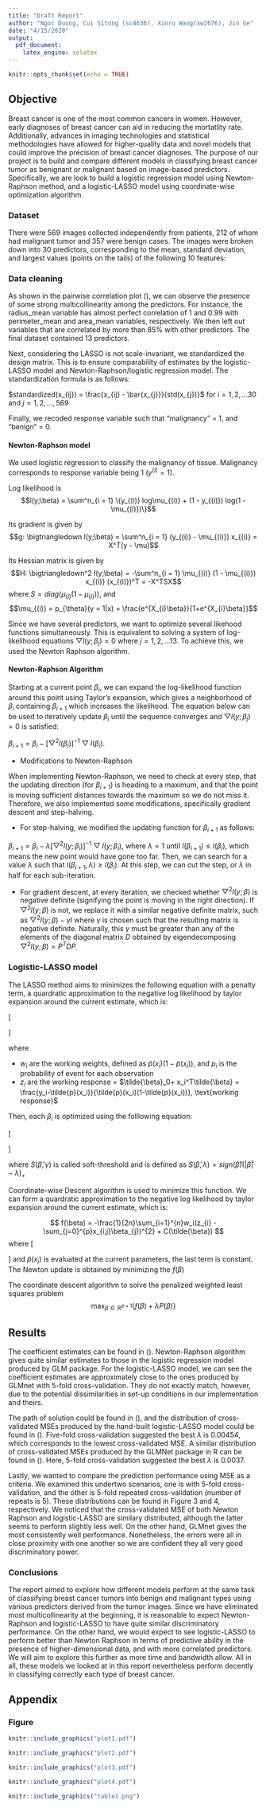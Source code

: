 ```yaml
---
title: "Draft Report"
author: "Ngoc Duong, Cui Sitong (sc4636), Xinru Wang(xw2676), Jin Ge"
date: "4/15/2020"
output:
  pdf_document:
    latex_engine: xelatex
---
```


```r
knitr::opts_chunk$set(echo = TRUE)
```

## Objective

Breast cancer is one of the most common cancers in women. However, early diagnoses of breast cancer can aid in reducing the mortatlity rate. Additionally, advances in imaging technologies and statistical methodologies have allowed for higher-quality data and novel models that could improve the precision of breast cancer diagnoses. The purpose of our project is to build and compare different models in classifying breast cancer tumor as benignant or malignant based on image-based predictors. Specifically, we are look to build a logistic regression model using Newton-Raphson method, and a logistic-LASSO model using coordinate-wise optimization algorithm. 

### Dataset

There were 569 images collected independently from patients, 212 of whom had malignant tumor and 357 were benign cases. The images were broken down into 30 predictors, corresponding to the mean, standard deviation, and largest values (points on the tails) of the following 10 features:

\begin{itemize}
\item radius (mean of distances from center to points on the perimeter)
\item texture (standard deviation of gray-scale values)
\item perimeter
\item area
\item smoothness (local variation in radius lengths)
\item compactness (perimeter\^ 2 / area - 1.0)
\item concavity (severity of concave portions of the contour)
\item concave points (number of concave portions of the contour)
\item symmetry
\item fractal dimension ("coastline approximation" - 1)
\end{itemize}


### Data cleaning 

As shown in the pairwise correlation plot (\textbf{Fig. 1}), we can observe the presence of some strong multicollinearity among the predictors. For instance, the radius_mean variable has almost perfect correlation of 1 and 0.99 with perimeter_mean and area_mean variables, respectively. We then left out variables that are correlated by more than 85% with other predictors. The final dataset contained 13 predictors. 

Next, considering the LASSO is not scale-invariant, we standardized the design matrix. This is to ensure comparability of estimates by the logistic-LASSO model and Newton-Raphson/logistic regression model. The standardization formula is as follows:

$standardized(x_{ij}) = \frac{x_{ij} - \bar{x_{j}}}{std(x_{j})}$ for $i = 1,2,...30$ and $j = 1,2,..., 569$

Finally, we recoded response variable such that "malignancy" = 1, and "benign" = 0.

#### Newton-Raphson model

We used logistic regression to classify the malignancy of tissue. Malignancy corresponds to response variable being 1 ($y^{(i)} = 1$).

Log likelihood is
$$l(y;\beta) = \sum^n_{i = 1} \{y_{(i)} log\mu_{(i)} + (1 - y_{(i)}) log(1 - \mu_{(i)})\}$$

Its gradient is given by
$$g: \bigtriangledown l(y;\beta) = \sum^n_{i = 1} (y_{(i)} - \mu_{(i)}) x_{(i)} = X^T(y - \mu)$$

Its Hessian matrix is given by
$$H: \bigtriangledown^2 l(y;\beta) = -\sum^n_{i = 1} \mu_{(i)} (1 - \mu_{(i)}) x_{(i)} (x_{(i)})^T = -X^TSX$$
where $S = diag(\mu_{(i)} (1 - \mu_{(i)}))$, and
$$\mu_{(i)} = p_{\theta}(y = 1|x) = \frac{e^{X_{i}\beta}}{1+e^{X_{i}\beta}}$$

Since we have several predictors, we want to optimize several likehood functions simultaneously. This is equivalent to solving a system of log-likelihood equations $\bigtriangledown l(y;\beta_{j}) = 0$ where $j = 1,2,...13$. To achieve this, we used the Newton Raphson algorithm.  

#### Newton-Raphson Algorithm 

Starting at a current point $\beta_{i}$, we can expand the log-likelihood function around this point using Taylor's expansion, which gives a neighborhood of $\beta_{i}$ containing $\beta_{i+1}$ which increases the likelihood. The equation below can be used to iteratively update $\beta_{i}$ until the sequence converges and $\bigtriangledown l(y;\beta_{j}) = 0$ is satisfied:

 $\beta_{i+1} = \beta_{i}- [\bigtriangledown^2 l(\beta_{i})]^{-1} \bigtriangledown l(\beta_{i})$.

* Modifications to Newton-Raphson

When implementing Newton-Raphson, we need to check at every step, that the updating direction (for $\beta_{i+1}$) is heading to a maximum, and that the point is moving sufficient distances towards the maximum so we do not miss it. Therefore, we also implemented some modifications, specifically gradient descent and step-halving. 

* For step-halving, we modified the updating function for $\beta_{i+1}$ as follows:

$\beta_{i+1} = \beta_{i}-\lambda [\bigtriangledown^2 l(y;\beta_{i})]^{-1} \bigtriangledown l(y;\beta_{i})$, where $\lambda = 1$ until $l(\beta_{i+1}) \leq l(\beta_{i})$, which means the new point would have gone too far. Then, we can search for a value $\lambda$ such that $l(\beta_{i+1}, \lambda) \geq l(\beta_{i})$. At this step, we can cut the step, or $\lambda$ in half for each sub-iteration.

* For gradient descent, at every iteration, we checked whether $\bigtriangledown^2 l(y;\beta)$ is negative definite (signifying the point is moving in the right direction). If $\bigtriangledown^2 l(y;\beta)$ is not, we replace it with a similar negative definite matrix, such as $\bigtriangledown^2 l(y;\beta) - \gamma I$ where $\gamma$ is chosen such that the resulting matrix is negative definite. Naturally, this $\gamma$ must be greater than any of the elements of the diagonal matrix $D$ obtained by eigendecomposing $\bigtriangledown^2 l(y;\beta) = P^{T}DP$.

### Logistic-LASSO model

The LASSO method aims to minimizes the following equation with a penalty term,  a quardratic approximation to the negative log likelihood by taylor expansion around the current estimate, which is:

\[
\begin{aligned}
f(\beta) = \frac{1}{2n}\Sigma^n_{i=1}w_{i}(z_{i}-\Sigma^p_{j=1}x_{i,j}\beta_{j})^2 + \lambda \Sigma^p_{j=1}|\beta_{j}|, \lambda \geq 0
\end{aligned}
\]

where 

* $w_{i}$ are the working weights, defined as $\tilde{p}(x_i)(1-\tilde{p}(x_i))$, and $p_{i}$ is the probability of event for each observation
* $z_i$ are the working response = $\tilde{\beta}_0+ x_i^T\tilde{\beta} + \frac{y_i-\tilde{p}(x_i)}{\tilde{p}(x_i)(1-\tilde{p}(x_i))}, \text{working response}$

Then, each $\beta_{i}$ is optimized using the folllowing equation:

\[
\begin{aligned}
\tilde\beta_{i} = \frac{S(\Sigma_{i}w_{i}x_{i,j}(y_{i}-\tilde{y}^{(-j)}_{i}),\lambda)}{\Sigma_{i}w_{i}x_{i,j}^2}
\end{aligned}
\]

where $S(\hat\beta, \gamma)$ is called soft-threshold and is defined as $S(\hat{\beta}, \lambda) = sign(\hat{\beta})(|\hat{\beta}| - \lambda)_{+}$

Coordinate-wise Descent algorithm is used to minimize this function. We can form a quardratic approximation to the negative log likelihood by taylor expansion around the current estimate, which is:

$$
f(\beta) = -\frac{1}{2n}\sum_{i=1}^{n}w_i(z_{i} - \sum_{j=0}^{p}x_{i,j}\beta_{j})^{2} + C(\tilde{\beta})
$$
where 
\[
\begin{aligned}
& z_i = \tilde{\beta}_0+ x_i^T\tilde{\beta} + \frac{y_i-\tilde{p}(x_i)}{\tilde{p}(x_i)(1-\tilde{p}(x_i))}, \text{working response}\\
& w_i = \tilde{p}(x_i)(1-\tilde{p}(x_i)), \text{working weights}
\end{aligned}
\]
and $\tilde{p}(x_i)$ is evaluated at the current parameters, the last term is constant. The Newton update is obtained by minimizing the $f(\beta)$

The coordinate descent algorithm to solve the penalized weighted least squares problem 
$$\max_{\beta \in \mathbb{R}^{p+1}} \{ f(\beta) + \lambda P(\beta)\}$$

## Results

The coefficient estimates can be found in (\textbf{Table 1}). Newton-Raphson algorithm gives quite similar estimates to those in the logistic regression model produced by GLM package. For the logistic-LASSO model, we can see the coefficient estimates are approximately close to the ones produced by GLMnet with 5-fold cross-validation. They do not exactly match, however, due to the potential dissimilarities in set-up conditions in our implementation and theirs.

The path of solution could be found in (\textbf{Figure 3}), and the distribution of cross-validated MSEs produced by the hand-built logistic-LASSO model could be found in (\textbf{Figure 4}). Five-fold cross-validation suggested the best $\lambda$ is 0.00454, which corresponds to the lowest cross-validated MSE. A similar distribution of cross-validated MSEs produced by the GLMNet package in R can be found in (\textbf{Fig. 4}). Here, 5-fold cross-validation suggested the best $\lambda$ is 0.0037. 

Lastly, we wanted to compare the prediction performance using MSE as a criteria. We examined this undertwo scenarios, one is with 5-fold cross-validation, and the other is 5-fold repeated cross-validation (number of repeats is 5). These distributions can be found in Figure 3 and 4, respectively. We noticed that the cross-validated MSE of both Newton Raphson and logistic-LASSO are similary distributed, although the latter seems to perform slightly less well. On the other hand, GLMnet gives the most consistently well performance. Nonetheless, the errors were all in close proximity with one another so we are confident they all very good discriminatory power. 

### Conclusions 

The report aimed to explore how different models perform at the same task of classifying breast cancer tumors into benign and malignant types using various predictors derived from the tumor images. Since we have eliminated most multicollinearity at the beginning, it is reasonable to expect Newton-Raphson and logistic-LASSO to have quite similar discriminatory performance. On the other hand, we would expect to see logistic-LASSO to perform better than Newton Raphson in terms of predictive ability in the presence of higher-dimensional data, and with more correlated predictors. We will aim to explore this further as more time and bandwidth allow. All in all, these models we looked at in this report nevertheless perform decently in classifying correctly each type of breast cancer.

\clearpage

## Appendix

### Figure

```r
knitr::include_graphics("plot1.pdf")
```

```r
knitr::include_graphics("plot2.pdf")
```

```r
knitr::include_graphics("plot3.pdf")
```

```r
knitr::include_graphics("plot4.pdf")
```

```r
knitr::include_graphics("table1.png")
```













